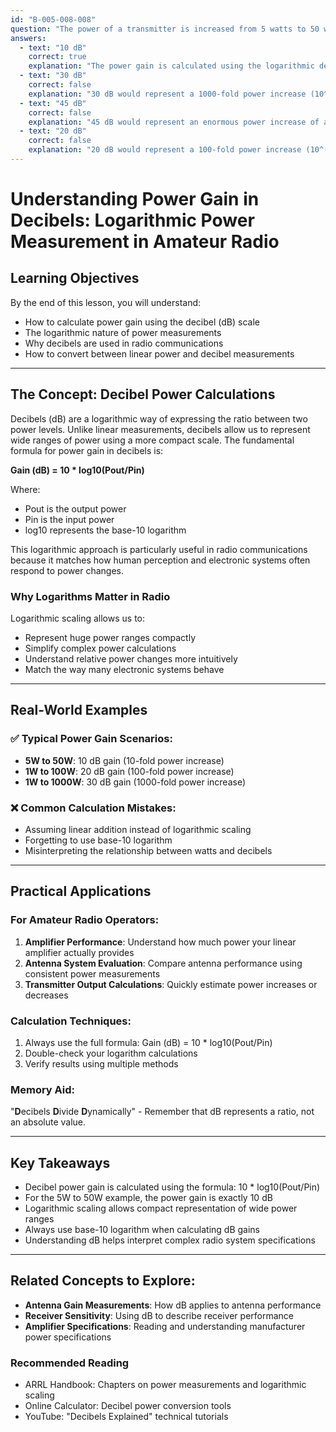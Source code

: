 ```yaml
---
id: "B-005-008-008"
question: "The power of a transmitter is increased from 5 watts to 50 watts by a linear amplifier. The power gain, expressed in dB, is:"
answers:
  - text: "10 dB"
    correct: true
    explanation: "The power gain is calculated using the logarithmic decibel formula: Gain (dB) = 10 * log10(Pout/Pin). In this case, 10 * log10(50/5) = 10 * log10(10) = 10 * 1 = 10 dB. This represents a 10-fold increase in power from the input to the output of the amplifier."
  - text: "30 dB"
    correct: false
    explanation: "30 dB would represent a 1000-fold power increase (10^(30/10)), which is much larger than the actual power increase from 5 to 50 watts. This answer is mathematically incorrect for the given power levels."
  - text: "45 dB"
    correct: false
    explanation: "45 dB would represent an enormous power increase of approximately 316,000 times the input power, far beyond the 10-fold increase from 5 to 50 watts. This answer is not consistent with the given power levels."
  - text: "20 dB"
    correct: false
    explanation: "20 dB would represent a 100-fold power increase (10^(20/10)), which is significantly larger than the actual 10-fold increase from 5 to 50 watts. This answer does not match the actual power gain."
---
```


# Understanding Power Gain in Decibels: Logarithmic Power Measurement in Amateur Radio

## Learning Objectives
By the end of this lesson, you will understand:
- How to calculate power gain using the decibel (dB) scale
- The logarithmic nature of power measurements
- Why decibels are used in radio communications
- How to convert between linear power and decibel measurements

---

## The Concept: Decibel Power Calculations

Decibels (dB) are a logarithmic way of expressing the ratio between two power levels. Unlike linear measurements, decibels allow us to represent wide ranges of power using a more compact scale. The fundamental formula for power gain in decibels is:

**Gain (dB) = 10 * log10(Pout/Pin)**

Where:
- Pout is the output power
- Pin is the input power
- log10 represents the base-10 logarithm

This logarithmic approach is particularly useful in radio communications because it matches how human perception and electronic systems often respond to power changes.

### Why Logarithms Matter in Radio

Logarithmic scaling allows us to:
- Represent huge power ranges compactly
- Simplify complex power calculations
- Understand relative power changes more intuitively
- Match the way many electronic systems behave

---

## Real-World Examples

### ✅ Typical Power Gain Scenarios:
- **5W to 50W**: 10 dB gain (10-fold power increase)
- **1W to 100W**: 20 dB gain (100-fold power increase)
- **1W to 1000W**: 30 dB gain (1000-fold power increase)

### ❌ Common Calculation Mistakes:
- Assuming linear addition instead of logarithmic scaling
- Forgetting to use base-10 logarithm
- Misinterpreting the relationship between watts and decibels

---

## Practical Applications

### For Amateur Radio Operators:
1. **Amplifier Performance**: Understand how much power your linear amplifier actually provides
2. **Antenna System Evaluation**: Compare antenna performance using consistent power measurements
3. **Transmitter Output Calculations**: Quickly estimate power increases or decreases

### Calculation Techniques:
1. Always use the full formula: Gain (dB) = 10 * log10(Pout/Pin)
2. Double-check your logarithm calculations
3. Verify results using multiple methods

### Memory Aid:
"**D**ecibels **D**ivide **D**ynamically" - Remember that dB represents a ratio, not an absolute value.

---

## Key Takeaways

- Decibel power gain is calculated using the formula: 10 * log10(Pout/Pin)
- For the 5W to 50W example, the power gain is exactly 10 dB
- Logarithmic scaling allows compact representation of wide power ranges
- Always use base-10 logarithm when calculating dB gains
- Understanding dB helps interpret complex radio system specifications

---

## Related Concepts to Explore:
- **Antenna Gain Measurements**: How dB applies to antenna performance
- **Receiver Sensitivity**: Using dB to describe receiver performance
- **Amplifier Specifications**: Reading and understanding manufacturer power specifications

### Recommended Reading
- ARRL Handbook: Chapters on power measurements and logarithmic scaling
- Online Calculator: Decibel power conversion tools
- YouTube: "Decibels Explained" technical tutorials